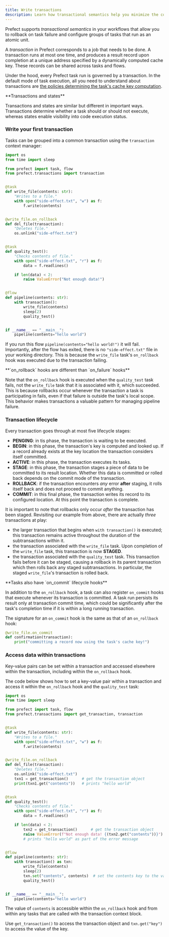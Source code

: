 ```yaml
---
title: Write transactions
description: Learn how transactional semantics help you minimize the cost of failure and add idempotency to your workflows.
---
```


Prefect supports _transactional semantics_ in your workflows that allow you to rollback on task failure
and configure groups of tasks that run as an atomic unit.

A _transaction_ in Prefect corresponds to a job that needs to be done. 
A transaction runs at most one time, and produces a result record upon completion at a unique address 
specified by a dynamically computed cache key. 
These records can be shared across tasks and flows.

Under the hood, every Prefect task run is governed by a transaction.
In the default mode of task execution, all you need to understand about transactions are [the policies
determining the task's cache key computation](/3.0/develop/task-caching). 

<Tip> 
**Transactions and states**

Transactions and states are similar but different in important ways. 
Transactions determine whether a task should or should not execute, whereas states enable visibility into
code execution status.
</Tip>


### Write your first transaction

Tasks can be grouped into a common transaction using the `transaction` context manager:

```python
import os
from time import sleep

from prefect import task, flow
from prefect.transactions import transaction


@task
def write_file(contents: str):
    "Writes to a file."
    with open("side-effect.txt", "w") as f:
        f.write(contents)


@write_file.on_rollback
def del_file(transaction):
    "Deletes file."
    os.unlink("side-effect.txt")


@task
def quality_test():
    "Checks contents of file."
    with open("side-effect.txt", "r") as f:
        data = f.readlines()

    if len(data) < 2:
        raise ValueError("Not enough data!")


@flow
def pipeline(contents: str):
    with transaction():
        write_file(contents)
        sleep(2)
        quality_test()


if __name__ == "__main__":
    pipeline(contents="hello world")
```

If you run this flow `pipeline(contents="hello world!")` it will fail.
Importantly, after the flow has exited, there is no `"side-effect.txt"` file in
your working directory.
This is because the `write_file` task's `on_rollback` hook was executed due to the transaction failing.

<Tip>
**`on_rollback` hooks are different than `on_failure` hooks**

Note that the `on_rollback` hook is executed when the `quality_test` task fails, not the `write_file`
task that it is associated with it, which succeeded.
This is because rollbacks occur whenever the transaction a task is participating in fails, even if that
failure is outside the task's local scope.
This behavior makes transactions a valuable pattern for managing pipeline failure.
</Tip>

### Transaction lifecycle

Every transaction goes through at most five lifecycle stages:
- **PENGING**: in tis phase, the transaction is waiting to be executed.
- **BEGIN**: in this phase, the transaction's key is computed and looked up. If a record already exists at 
the key location the transaction considers itself committed.
- **ACTIVE**: in this phase, the transaction executes its tasks.
- **STAGE**: in this phase, the transaction stages a piece of data to be committed to its result location.
Whether this data is committed or rolled back depends on the commit mode of the transaction.
- **ROLLBACK**: if the transaction encounters _any_ error **after** staging, it rolls itself back and does
not proceed to commit anything.
- **COMMIT**: in this final phase, the transaction writes its record to its configured location. At this point
the transaction is complete.

It is important to note that rollbacks only occur _after_ the transaction has been staged.
Revisiting our example from above, there are actually _three_ transactions at play:
- the larger transaction that begins when `with transaction()` is executed; this transaction remains active
throughout the duration of the subtransactions within it.
- the transaction associated with the `write_file` task. Upon completion of the `write_file` task, this 
transaction is now **STAGED**.
- the transaction associated with the `quality_test` task. This transaction fails before it can be staged,
causing a rollback in its parent transaction which then rolls back any staged subtransactions. In particular,
the staged `write_file`'s transaction is rolled back.

<Tip>
**Tasks also have `on_commit` lifecycle hooks**

In addition to the `on_rollback` hook, a task can also register `on_commit` hooks that execute whenever
its transaction is committed.
A task run persists its result only at transaction commit time, which could be significantly
after the task's completion time if it is within a long running transaction.

The signature for an `on_commit` hook is the same as that of an `on_rollback` hook:

```python
@write_file.on_commit
def confirmation(transaction):
    print("committing a record now using the task's cache key!")
```
</Tip>

### Access data within transactions

Key-value pairs can be set within a transaction and accessed elsewhere within the transaction, including within the `on_rollback` hook.

The code below shows how to set a key-value pair within a transaction and access it within the `on_rollback` hook and the `quality_test` task: 

```python
import os
from time import sleep

from prefect import task, flow
from prefect.transactions import get_transaction, transaction


@task
def write_file(contents: str):
    "Writes to a file."
    with open("side-effect.txt", "w") as f:
        f.write(contents)


@write_file.on_rollback
def del_file(transaction):
    "Deletes file."
    os.unlink("side-effect.txt")
    txn1 = get_transaction()      # get the transaction object
    print(txn1.get("contents"))   # prints "hello world"


@task
def quality_test():
    "Checks contents of file."
    with open("side-effect.txt", "r") as f:
        data = f.readlines()

    if len(data) < 2:
        txn2 = get_transaction()      # get the transaction object
        raise ValueError(f"Not enough data! {(txn2.get("contents"))}") 
        # prints "hello world" as part of the error message


@flow
def pipeline(contents: str):
    with transaction() as txn:
        write_file(contents)
        sleep(2)
        txn.set("contents", contents)  # set the contents key to the value of the contents variable
        quality_test()


if __name__ == "__main__":
    pipeline(contents="hello world")
```

The value of `contents` is accessible within the `on_rollback` hook and from within any tasks that are called with the transaction context block. 

Use `get_transaction()` to access the transaction object and `txn.get("key")` to access the value of the key.